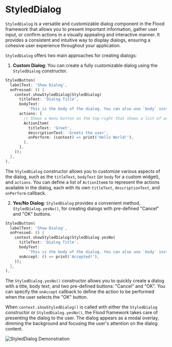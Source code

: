 # StyledDialog

`StyledDialog` is a versatile and customizable dialog component in the Flood framework that allows you to present important information, gather user input, or confirm actions in a visually appealing and interactive manner. It provides a consistent and intuitive way to display dialogs, ensuring a cohesive user experience throughout your application.

`StyledDialog` offers two main approaches for creating dialogs:

1. **Custom Dialog**: You can create a fully customizable dialog using the `StyledDialog` constructor.

```dart
StyledButton(
  labelText: 'Show Dialog',
  onPressed: () {
    context.showStyledDialog(StyledDialog(
      titleText: 'Dialog Title',
      bodyText:
          'This is the body of the dialog. You can also use `body` instead of `bodyText` to input a widget.',
      actions: [
        // Shows a menu button on the top-right that shows a list of actions when pressed.
        ActionItem(
          titleText: 'Greet',
          descriptionText: 'Greets the user',
          onPerform: (context) => print('Hello World!'),
        ),
      ],
    ));
  },
),
```

The `StyledDialog` constructor allows you to customize various aspects of the dialog, such as the `titleText`, `bodyText` (or `body` for a custom widget), and `actions`. You can define a list of `ActionItem`s to represent the actions available in the dialog, each with its own `titleText`, `descriptionText`, and `onPerform` callback.

2. **Yes/No Dialog**: `StyledDialog` provides a convenient method, `StyledDialog.yesNo()`, for creating dialogs with pre-defined "Cancel" and "OK" buttons.

```dart
StyledButton(
  labelText: 'Show Dialog',
  onPressed: () {
    context.showStyledDialog(StyledDialog.yesNo(
      titleText: 'Dialog Title',
      bodyText:
          'This is the body of the dialog. You can also use `body` instead of `bodyText` to input a widget.',
      onAccept: () => print('Accepted!'),
    ));
  },
),
```

The `StyledDialog.yesNo()` constructor allows you to quickly create a dialog with a title, body text, and two pre-defined buttons: "Cancel" and "OK". You can specify the `onAccept` callback to define the action to be performed when the user selects the "OK" button.

When `context.showStyledDialog()` is called with either the `StyledDialog` constructor or `StyledDialog.yesNo()`, the Flood framework takes care of presenting the dialog to the user. The dialog appears as a modal overlay, dimming the background and focusing the user's attention on the dialog content.

![StyledDialog Demonstration](/styled-dialog.png)

